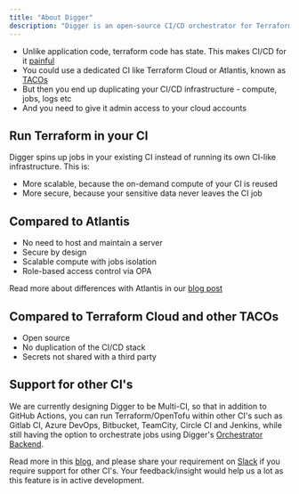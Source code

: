```yaml
---
title: "About Digger"
description: "Digger is an open-source CI/CD orchestrator for Terraform"
---
```


- Unlike application code, terraform code has state. This makes CI/CD for it [painful](https://itnext.io/pains-in-terraform-collaboration-249a56b4534e)
- You could use a dedicated CI like Terraform Cloud or Atlantis, known as [TACOs](https://itnext.io/spice-up-your-infrastructure-as-code-with-tacos-1a9c179e0783)
- But then you end up duplicating your CI/CD infrastructure - compute, jobs, logs etc
- And you need to give it admin access to your cloud accounts

## Run Terraform in your CI

Digger spins up jobs in your existing CI instead of running its own CI-like infrastructure. This is:
- More scalable, because the on-demand compute of your CI is reused
- More secure, because your sensitive data never leaves the CI job

## Compared to Atlantis
- No need to host and maintain a server
- Secure by design
- Scalable compute with jobs isolation
- Role-based access control via OPA

Read more about differences with Atlantis in our [blog post](https://medium.com/@DiggerHQ/digger-and-atlantis-key-differences-c08029ffe112)

## Compared to Terraform Cloud and other TACOs
- Open source
- No duplication of the CI/CD stack
- Secrets not shared with a third party

## Support for other CI's

We are currently designing Digger to be Multi-CI, so that in addition to GitHub Actions, you can run Terraform/OpenTofu within other CI's such as Gitlab CI, Azure DevOps, Bitbucket, TeamCity, Circle CI and Jenkins, while still having the option to orchestrate jobs using Digger's [Orchestrator Backend](https://docs.digger.dev/self-host/deploy-docker).

Read more in this [blog](https://blog.digger.dev/how-we-are-designing-digger-to-support-multiple-ci-systems/), and please share your requirement on [Slack](https://bit.ly/diggercommunity) if you require support for other CI's. Your feedback/insight would help us a lot as this feature is in active development.
